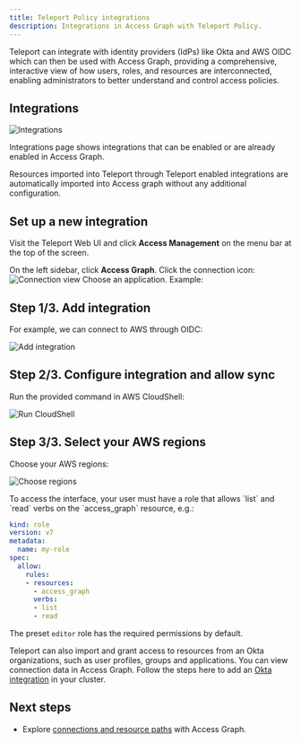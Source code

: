 ```yaml
---
title: Teleport Policy integrations
description: Integrations in Access Graph with Teleport Policy.
---
```


Teleport can integrate with identity providers (IdPs) like Okta and AWS OIDC 
which can then be used with Access Graph, providing a comprehensive, 
interactive view of how users, roles, and resources are interconnected, 
enabling administrators to better understand and control access policies.

## Integrations

![Integrations](../../../img/access-graph/integrations.png)

Integrations page shows integrations that can be enabled or are already enabled in Access Graph.

<Admonition title="Note" type="tip">
Resources imported into Teleport through Teleport enabled integrations are automatically imported into
Access graph without any additional configuration.
</Admonition>

## Set up a new integration

Visit the Teleport Web UI and click **Access Management** on the menu bar at the
top of the screen. 

On the left sidebar, click **Access Graph**. Click the connection icon: 
![Connection view](../../../img/access-graph/connection_view.png) 
Choose an application. Example:

## Step 1/3. Add integration 

For example, we can connect to AWS through OIDC:

![Add integration](../../../img/access-graph/aws_access_graph_policy_step1.png)

## Step 2/3. Configure integration and allow sync

Run the provided command in AWS CloudShell:

![Run CloudShell](../../../img/access-graph/aws_enable_sync_access_graph_step2.png)

## Step 3/3. Select your AWS regions

Choose your AWS regions:

![Choose regions](../../../img/access-graph/aws_access_graph_regions_step3.png)

<Admonition type="note">
To access the interface, your user must have a role that allows `list` and `read` verbs on the `access_graph` resource, e.g.:  

```yaml
kind: role
version: v7
metadata:
  name: my-role
spec:
  allow:
    rules:
    - resources:
      - access_graph
      verbs:
      - list
      - read
```

The preset `editor` role has the required permissions by default.
</Admonition>

Teleport can also import and grant access to resources from an Okta organizations, such as user profiles, groups and applications. You can view connection data in Access Graph. Follow the steps here to add an [Okta 
integration](../../enroll-resources/application-access/okta/hosted-guide.mdx) in your cluster.

## Next steps
- Explore [connections and resource paths](./policy-connections.mdx) with Access Graph.
